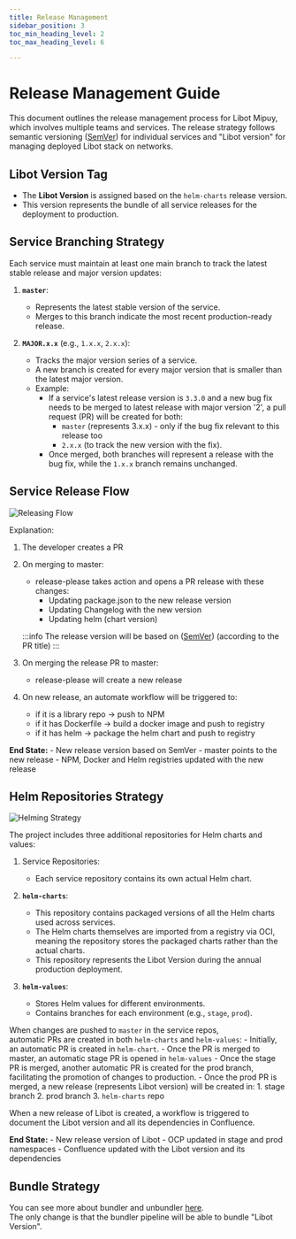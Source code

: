 ```yaml
---
title: Release Management
sidebar_position: 3
toc_min_heading_level: 2
toc_max_heading_level: 6

---
```



# Release Management Guide

This document outlines the release management process for Libot Mipuy, which involves multiple teams and services. 
The release strategy follows semantic versioning ([SemVer](https://semver.org/)) for individual services
and "Libot version" for managing deployed Libot stack on networks.

## Libot Version Tag

- The **Libot Version** is assigned based on the `helm-charts` release version.
- This version represents the bundle of all service releases for the deployment to production.

## Service Branching Strategy

Each service must maintain at least one main branch to track the latest stable release and major version updates:

1. **`master`**:
   - Represents the latest stable version of the service.
   - Merges to this branch indicate the most recent production-ready release.
   
2. **`MAJOR.x.x`** (e.g., `1.x.x`, `2.x.x`):
   - Tracks the major version series of a service.
   - A new branch is created for every major version that is smaller than the latest major version.
   - Example:
     - If a service's latest release version is `3.3.0` and a new bug fix needs to be merged to latest release with major version '2', 
       a pull request (PR) will be created for both:
       - `master` (represents 3.x.x) - only if the bug fix relevant to this release too
       - `2.x.x` (to track the new version with the fix).
     - Once merged, both branches will represent a release with the bug fix, while the `1.x.x` branch remains unchanged.

## Service Release Flow

![Releasing Flow](./img/release-management/release-on-repo.png)

Explanation:

1. The developer creates a PR

2. On merging to master: 
    - release-please takes action and opens a PR release with these changes:
        - Updating package.json to the new release version
        - Updating Changelog with the new version
        - Updating helm (chart version)

    :::info
    The release version will be based on ([SemVer](https://semver.org/)) (according to the PR title)
    :::

3. On merging the release PR to master:
    - release-please will create a new release

4. On new release, an automate workflow will be triggered to:
    - if it is a library repo -> push to NPM
    - if it has Dockerfile -> build a docker image and push to registry
    - if it has helm -> package the helm chart and push to registry

**End State:**
    - New release version based on SemVer
    - master points to the new release
    - NPM, Docker and Helm registries updated with the new release

## Helm Repositories Strategy

![Helming Strategy](./img/release-management/helm-repositories-strategy.png)

The project includes three additional repositories for Helm charts and values:

1. Service Repositories:
    - Each service repository contains its own actual Helm chart.

2. **`helm-charts`**:
    - This repository contains packaged versions of all the Helm charts used across services.
    - The Helm charts themselves are imported from a registry via OCI, meaning the repository
      stores the packaged charts rather than the actual charts.
    - This repository represents the Libot Version during the annual production deployment.

3. **`helm-values`**:
   - Stores Helm values for different environments.
   - Contains branches for each environment (e.g., `stage`, `prod`).

When changes are pushed to `master` in the service repos,  
automatic PRs are created in both `helm-charts` and `helm-values`:
    - Initially, an automatic PR is created in `helm-chart`.
    - Once the PR is merged to master, an automatic stage PR is opened in `helm-values`
    - Once the stage PR is merged, another automatic PR is created for the prod branch, 
      facilitating the promotion of changes to production.
    - Once the prod PR is merged, a new release (represents Libot version) will be created in:
        1. stage branch
        2. prod branch
        3. `helm-charts` repo

When a new release of Libot is created, a workflow is triggered to document the Libot version and all its dependencies in Confluence.

**End State:**
    - New release version of Libot
    - OCP updated in stage and prod namespaces
    - Confluence updated with the Libot version and its dependencies

## Bundle Strategy

You can see more about bundler and unbundler [here](./bundler-unbundler.mdx).  
The only change is that the bundler pipeline will be able to bundle "Libot Version".
